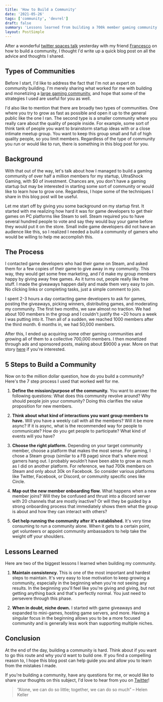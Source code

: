 ```yaml
---
title: 'How to Build a Community'
date: '2021-05-26'
tags: ['community', 'devrel']
draft: false
summary: 'Lessons learned from building a 700k member gaming community for my startup and how you can build your own community.'
layout: PostSimple
---
```


After a wonderful [twitter spaces talk](https://twitter.com/FrancescoCiull4/status/1397091909487693827) yesterday with my friend [Francesco](https://twitter.com/FrancescoCiull4) on how to build a community, I thought I'd write up a quick blog post on all the advice and thoughts I shared.

## Types of Communities

Before I start, I'd like to address the fact that I'm not an expert on community building. I'm merely sharing what worked for me with building and monetizing a [large gaming community](https://twitter.com/ushockgaming), and hope that some of the strategies I used are useful for you as well.

I'd also like to mention that there are broadly two types of communities. One where you try to grow as fast as possible and open it up to the general public like the one I ran. The second type is a smaller community where you really care about the quality of people inside. For example, some sort of think tank of people you want to brainstorm startup ideas with or a close intimate meetup group. You want to keep this group small and full of high quality people, so you limit members. Regardless of the type of community you run or would like to run, there is something in this blog post for you.

## Background

With that out of the way, let's talk about how I managed to build a gaming community of over half a million members for my startup, UltraShock Gaming, with $0 of investment. Chances are, you don't have a gaming startup but may be interested in starting some sort of community or would like to learn how to grow one. Regardless, I hope some of the techniques I share in this blog post will be useful.

Let me start off by giving you some background on my startup first. It started with me realizing how hard it was for game developers to get their games on PC platforms like Steam to sell. Steam required you to have several hundred people to vote and say they would buy your game before they would put it on the store. Small indie game developers did not have an audience like this, so I realized I needed a build a community of gamers who would be willing to help me accomplish this.

## The Process

I contacted game developers who had their game on Steam, and asked them for a few copies of their game to give away in my community. This way, they would get some free marketing, and I'd make my group members happy by giving away free games. As it turns out, people really like free stuff. I made the giveaways happen daily and made them very easy to join. No clicking links or completing tasks, just a simple comment to join.

I spent 2-3 hours a day contacting game developers to ask for games, posting the giveaways, picking winners, distributing games, and moderating my community. The first two months, we saw almost no traction. We had about 100 members in the group and I couldn't justify the ~20 hours a week I was putting into it. Then all of a sudden, we reached 1000 members after the third month. 6 months in, we had 50,000 members.

After this, I ended up acquiring some other gaming communities and growing all of them to a collective 700,000 members. I then monetized through ads and sponsored posts, making about $9000 a year. More on that story [here](https://www.elmghari.com/startup-journey/) if you're interested.

## 5 Steps to Build a Community

Now on to the million dollar question, how do you build a community? Here's the 7 step process I used that worked well for me.

1. **Define the mission/purpose of the community.** You want to answer the following questions: What does this community revolve around? Why should people join your community? Doing this clarifies the value proposition for new members.

2. **Think about what kind of interactions you want group members to have.** Will you have a weekly call with all the members? Will it be more async? If it is async, what is the recommended way for people to communicate? How do you get people to participate? What kind of events will you have?

3. **Choose the right platform.** Depending on your target community member, choose a platform that makes the most sense. For gaming, I chose a Steam group (similar to a FB page) since that's where most gamers hang out. I probably wouldn't have been able to grow as much as I did on another platform. For reference, we had 700k members on Steam and only about 30k on Facebook. So consider various platforms like Twitter, Facebook, or Discord, or community specific ones like Circle.

4. **Map out the new member onboarding flow.** What happens when a new member joins? Will they be confused and thrust into a discord server with 20 channels that are mostly inactive? Or will they be guided by a strong onboarding process that immediately shows them what the group is about and how they can interact with others?

5. **Get help running the community after it's established.** It's very time consuming to run a community alone. When it gets to a certain point, get volunteers or appoint community ambassadors to help take the weight off your shoulders.

## Lessons Learned

Here are two of the biggest lessons I learned when building my community.

1. **Maintain consistency.** This is one of the most important and hardest steps to maintain. It's very easy to lose motivation to keep growing a community, especially in the beginning when you're not seeing any results. In the beginning you'll feel like you're giving and giving, but not getting anything back and that's perfectly normal. You just need to persevere through this phase.

2. **When in doubt, niche down.** I started with game giveaways and expanded to mini-games, hosting game servers, and more. Having a singular focus in the beginning allows you to be a more focused community and is generally less work than supporting multiple niches.

## Conclusion

At the end of the day, building a community is hard. Think about if you want to go this route and why you'd want to build one. If you find a compelling reason to, I hope this blog post can help guide you and allow you to learn from the mistakes I made.

If you're building a community, have any questions for me, or would like to share your thoughts on this subject, I'd love to hear from you on [Twitter](https://twitter.com/Nutlope)!

> “Alone, we can do so little; together, we can do so much” – Helen Keller
